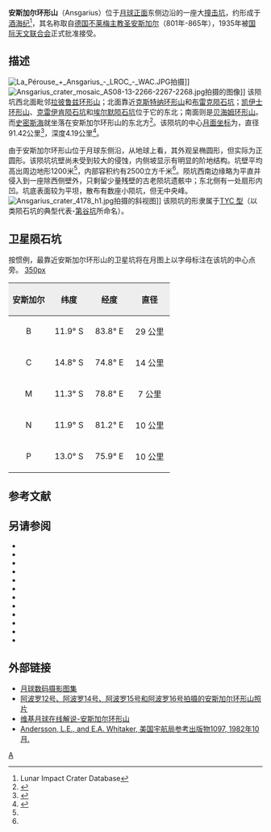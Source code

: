 {{lunar crater data |
 image=Ansgarius crater AS15-M-1981.jpg|
 caption=[[阿波罗15号|阿波罗15号]]拍摄的图像|
 latitude=12.92|
 N_or_S=S|
 longitude=79.72|
 E_or_W=E|
 diameter=91.42公里|
 depth=4.19公里|
 colong=181|
 eponym= [[圣安斯加尔|圣安斯加尔]]}}

'''安斯加尔环形山'''（Ansgarius）位于[[月球正面|月球正面]]东侧边沿的一座大[[撞击坑|撞击坑]]，约形成于[[酒海纪|酒海纪]]<ref name=LICD>Lunar Impact Crater Database</ref>，其名称取自[[德国|德国]][[不莱梅|不莱梅]][[主教|主教]][[圣安斯加尔|圣安斯加尔]]（801年-865年），1935年被[[国际天文联合会|国际天文联合会]]正式批准接受。

==描述==
[[File:La_Pérouse_+_Ansgarius_-_LROC_-_WAC.JPG|thumb]]拍摄]]
[[File:Ansgarius_crater_mosaic_AS08-13-2266-2267-2268.jpg|thumb]]拍摄的图像]]
该陨坑西北面毗邻[[拉彼鲁兹环形山|拉彼鲁兹环形山]]；北面靠近[[克斯特纳环形山|克斯特纳环形山]]和[[布雷克陨石坑|布雷克陨石坑]]；[[凯伊士环形山|凯伊士环形山]]、[[克雷伊肯陨石坑|克雷伊肯陨石坑]]和[[埃尔默陨石坑|埃尔默陨石坑]]位于它的东北；南面则是[[贝海姆环形山|贝海姆环形山]]。而[[史密斯海|史密斯海]]就坐落在安斯加尔环形山的东北方<ref>{{Cite web |url=http://planetarynames.wr.usgs.gov/images/Lunar/lac_81_lo.pdf |title=.pdf Crater Ansgarius on LAC-81 map |access-date=2016-08-07 |archive-date=2013-02-20 |archive-url=https://web.archive.org/web/20130220184629/http://planetarynames.wr.usgs.gov/images/Lunar/lac_81_lo.pdf |dead-url=no }}</ref>。该陨坑的中心[[月面坐标|月面坐标]]为{{Coord|12.92|S|79.72|E|globe:Moon|nogoogle=1|noosm=1}}，直径91.42公里<ref name="IAU">{{Cite web |url=http://planetarynames.wr.usgs.gov/Feature/289 |title=Directory of the International Astronomical Union |access-date=2016-08-07 |archive-date=2017-09-28 |archive-url=https://web.archive.org/web/20170928060420/https://planetarynames.wr.usgs.gov/Feature/289 |dead-url=no }}</ref>，深度4.19公里<ref>{{Cite web |url=http://fisherka.csolutionshosting.net/astronote/plan/craterdepth/html/CraterDepthFeatureNameWestfall.html |title=John E. Westfall's Atlas of the Lunar Terminator, Cambridge Univ. Press (2000) |access-date=2016-08-07 |archive-date=2014-12-18 |archive-url=https://archive.today/20141218234310/http://fisherka.csolutionshosting.net/astronote/plan/craterdepth/html/CraterDepthFeatureNameWestfall.html |dead-url=no }}</ref>。

由于安斯加尔环形山位于月球东侧沿，从地球上看，其外观呈椭圆形，但实际为正圆形。该陨坑坑壁尚未受到较大的侵蚀，内侧坡显示有明显的阶地结构。坑壁平均高出周边地形1200米<ref name="LICD"/>，内部容积约有2500立方千米<ref name="LICD"/>。陨坑西南边缘略为平直并侵入到一座除西侧壁外，只剩留少量残壁的古老陨坑遗骸中；东北侧有一处扇形内凹。坑底表面较为平坦，散布有数座小陨坑，但无中央峰。
[[File:Ansgarius_crater_4178_h1.jpg|thumb]]拍摄的斜视图]]
该陨坑的形隶属于[[月球陨石坑#陨石坑分类|TYC 型]]（以类陨石坑的典型代表-[[第谷坑|第谷坑]]所命名）。

==卫星陨石坑==
按惯例，最靠近安斯加尔环形山的卫星坑将在月图上以字母标注在该坑的中心点旁。
[[image:Ansgarius_sattelite_craters_map.jpg|350px]]

{| class="wikitable"
!width="25%" style="background:#eeeeee;" |安斯加尔 
!width="25%" style="background:#eeeeee;" |纬度
!width="25%" style="background:#eeeeee;" |经度
!width="25%" style="background:#eeeeee;" |直径
|-
|align="center"|B
|align="center"|11.9° S
|align="center"|83.8° E
|align="center"|29 公里
|-
|align="center"|C
|align="center"|14.8° S
|align="center"|74.8° E
|align="center"|14 公里
|-
|align="center"|M
|align="center"|11.3° S
|align="center"|78.8° E
|align="center"|7 公里
|-
|align="center"|N
|align="center"|11.9° S
|align="center"|81.2° E
|align="center"|10 公里
|-
|align="center"|P
|align="center"|13.0° S
|align="center"|75.9° E
|align="center"|10 公里
|}{{clear}}

==参考文献==
{{Reflist}}

==另请参阅==
{{refbegin}}
* {{cite book
  | last1 = Andersson
  | first1 = L. E.
  | last2 = Whitaker
  | first2 = E. A.
  | authorlink2 = Ewen Whitaker
  | date = 1982
  | title = [[NASA|NASA]] Catalogue of Lunar Nomenclature
  | publisher = NASA RP-1097
  | ref = harv
  }}
* {{cite web
  | last = Blue
  | first = Jennifer
  | date = July 25, 2007
  | title = Gazetteer of Planetary Nomenclature
  | publisher = [[United_States_Geological_Survey|USGS]]
  | url = http://planetarynames.wr.usgs.gov/
  | accessdate = 2007-08-05
  | ref = harv
  | archive-date = 2019-12-13
  | archive-url = https://web.archive.org/web/20191213141228/https://planetarynames.wr.usgs.gov/
  | dead-url = no
  }}
* {{cite book
  | last1 = Bussey
  | first1 = B.
  | authorlink1 = Ben Bussey
  | last2 = Spudis
  | first2 = P.
  | authorlink2 = Paul Spudis
  | date = 2004
  | title = The Clementine Atlas of the Moon
  | publisher = Cambridge University Press
  | location = New York
  | isbn = 978-0-521-81528-4
  | ref = harv
  }}
* {{cite book
  | last1 = Cocks
  | first1 = Elijah E.
  | last2 = Cocks
  | first2 = Josiah C.
  | date = 1995
  | title = Who's Who on the Moon: A Biographical Dictionary of Lunar Nomenclature
  | url = https://archive.org/details/isbn_9780936389271
  | publisher = Tudor Publishers
  | isbn = 978-0-936389-27-1
  | ref = harv
  }}
* {{cite web
  | last = McDowell
  | first = Jonathan
  | date = July 15, 2007
  | url = http://host.planet4589.org/astro/lunar/
  | title = Lunar Nomenclature
  | publisher = Jonathan's Space Report
  | accessdate = 2007-10-24
  | ref = harv
  | archive-date = 2019-06-21
  | archive-url = https://web.archive.org/web/20190621012337/http://host.planet4589.org/astro/lunar/
  | dead-url = no
  }}
* {{cite journal| last1 = Menzel| first1 = D. H.| last2 = Minnaert| first2 = M.| last3 = Levin| first3 = B.| last4 = Dollfus| first4 = A.| last5 = Bell| first5 = B.| title = Report on Lunar Nomenclature by the Working Group of Commission 17 of the IAU| doi = 10.1007/BF00171763| journal = Space Science Reviews| volume = 12| issue = 2| pages = 136–186| date = 1971| bibcode = 1971SSRv...12..136M| ref = harv}}
* {{cite book
  | first = Patrick
  | last = Moore
  | authorlink = Patrick Moore
  | date = 2001
  | title = On the Moon
  | url = https://archive.org/details/patrickmooreonmo00patr
  | publisher = Sterling Publishing Co.
  | isbn = 978-0-304-35469-6
  | ref = harv
  }}
* {{cite book
  | first = Fred W.
  | last = Price
  | date = 1988
  | title = The Moon Observer's Handbook
  | publisher = Cambridge University Press
  | isbn = 978-0-521-33500-3
  | ref = harv
  }}
* {{cite book
  | last = Rükl
  | first = Antonín
  | authorlink = Antonín Rükl
  | date = 1990
  | title = Atlas of the Moon
  | publisher = Kalmbach Books
  | isbn = 978-0-913135-17-4
  | ref = harv
  }}
* {{cite book
  | last = Webb
  | first = Rev. T. W.
  | authorlink = Thomas William Webb
  | date = 1962
  | title = Celestial Objects for Common Telescopes
  | url = https://archive.org/details/celestialobjects00webb
  | edition = 6th revised
  | publisher = Dover
  | isbn = 978-0-486-20917-3
  | ref = harv
  }}
* {{cite book
  | first = Ewen A.
  | last = Whitaker
  | authorlink = Ewen Whitaker
  | date = 1999
  | title = Mapping and Naming the Moon
  | publisher = Cambridge University Press
  | isbn = 978-0-521-62248-6
  | ref = harv
  }}
* {{cite book
  | first = Peter T.
  | last = Wlasuk
  | date = 2000
  | title = Observing the Moon
  | publisher = Springer
  | isbn = 978-1-85233-193-1
  | ref = harv
 }}
{{refend}}

==外部链接==
* [http://www.lpi.usra.edu/resources/lunar_orbiter/bin/srch_nam.shtml?Ansgarius%7C0 月球数码摄影图集] {{Wayback|url=http://www.lpi.usra.edu/resources/lunar_orbiter/bin/srch_nam.shtml?Ansgarius%7C0 |date=20201127014639 }}
* [http://www.lpi.usra.edu/resources/apollo/search/feature/?feature=Ansgarius 阿波罗12号、阿波罗14号、阿波罗15号和阿波罗16号拍摄的安斯加尔环形山照片] {{Wayback|url=http://www.lpi.usra.edu/resources/apollo/search/feature/?feature=Ansgarius |date=20201127013913 }}
* [http://the-moon.wikispaces.com/Ansgarius 维基月球在线解说-安斯加尔环形山] {{Wayback|url=http://the-moon.wikispaces.com/Ansgarius |date=20180530153844 }}
* [http://planet4589.org/astro/lunar/RP-1097.pdf Andersson, L.E., and E.A. Whitaker, 美国宇航局参考出版物1097, 1982年10月.] {{Wayback|url=http://planet4589.org/astro/lunar/RP-1097.pdf |date=20141006125838 }}

[[Category:月球环形山|A]]
{{月球环形山 (A-B)}}
